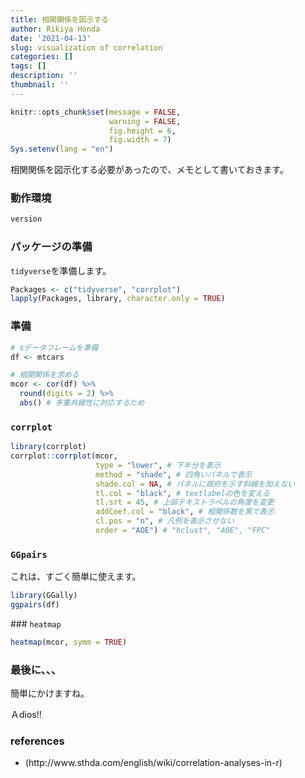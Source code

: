 ```yaml
---
title: 相関関係を図示する
author: Rikiya Honda
date: '2021-04-13'
slug: visualization of correlation
categories: []
tags: []
description: ''
thumbnail: ''
---
```



```r
knitr::opts_chunk$set(message = FALSE,
                      warning = FALSE,
                      fig.height = 6,
                      fig.width = 7)
Sys.setenv(lang = "en")
```

相関関係を図示化する必要があったので、メモとして書いておきます。


### 動作環境
```r
version
```

### パッケージの準備

`tidyverse`を準備します。

```r
Packages <- c("tidyverse", "corrplot")
lapply(Packages, library, character.only = TRUE)
```

### 準備

```r
# sデータフレームを準備
df <- mtcars

# 相関関係を求める
mcor <- cor(df) %>% 
  round(digits = 2) %>%
  abs() # 多重共線性に対応するため
```

### `corrplot`
```r
library(corrplot)
corrplot::corrplot(mcor, 
                   type = "lower", # 下半分を表示
                   method = "shade", # 四角いパネルで表示
                   shade.col = NA, # パネルに政府を示す斜線を加えない
                   tl.col = "black", # textlabelの色を変える
                   tl.srt = 45, # 上部テキストラベルの角度を変更
                   addCoef.col = "black", # 相関係数を黒で表示
                   cl.pos = "n", # 凡例を表示させない
                   order = "AOE") # "hclust", "AOE", "FPC"
```

### `GGpairs`

これは、すごく簡単に使えます。
```r
library(GGally)
ggpairs(df)
```
 
 ### `heatmap`
 
```r
heatmap(mcor, symm = TRUE)
```

### 最後に、、、

簡単にかけますね。

Ａdios!!

### references

* (http://www.sthda.com/english/wiki/correlation-analyses-in-r)